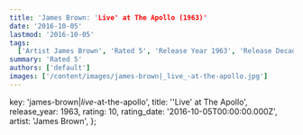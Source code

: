 ```yaml
---
title: 'James Brown: 'Live' at The Apollo (1963)'
date: '2016-10-05'
lastmod: '2016-10-05'
tags:
  ['Artist James Brown', 'Rated 5', 'Release Year 1963', 'Release Decade 1960']
summary: 'Rated 5'
authors: ['default']
images: ['/content/images/james-brown|_live_-at-the-apollo.jpg']
---
```


  key: 'james-brown|_live_-at-the-apollo',
  title: ''Live' at The Apollo',
  release_year: 1963,
  rating: 10,
  rating_date: '2016-10-05T00:00:00.000Z',
  artist: 'James Brown',
};

<MusicRating data={data} />
